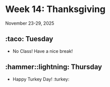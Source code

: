 # Week 14: Thanksgiving



November 23-29, 2025





## :taco: Tuesday

- No Class! Have a nice break!


## :hammer::lightning: Thursday

- Happy Turkey Day! :turkey:



